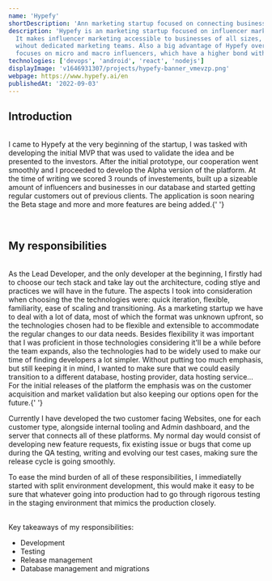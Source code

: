 ```yaml
---
name: 'Hypefy'
shortDescription: 'Ann marketing startup focused on connecting businesses and influencers. I am the Lead Developer.'
description: 'Hypefy is an marketing startup focused on influencer marketing.
  It makes influencer marketing accessible to businesses of all sizes, with or
  wihout dedicated marketing teams. Also a big advantage of Hypefy over its competitors is that it
  focuses on micro and macro influencers, which have a higher bond with their audience but usually get left out of the marketing campaigns.'
technologies: ['devops', 'android', 'react', 'nodejs']
displayImage: 'v1646931307/projects/hypefy-banner_vmevzp.png'
webpage: https://www.hypefy.ai/en
publishedAt: '2022-09-03'
---
```


## Introduction

<br />I came to Hypefy at the very beginning of the startup, I was tasked with
developing the initial MVP that was used to validate the idea and be presented
to the investors. After the initial prototype, our cooperation went smoothly and
I proceeded to develop the Alpha version of the platform. At the time of writing
we scored 3 rounds of investements, built up a sizeable amount of influencers
and businesses in our database and started getting regular customers out of
previous clients. The application is soon nearing the Beta stage and more and
more features are being added.{' '}

<br />

## My responsibilities

<br />
As the Lead Developer, and the only developer at the beginning, I firstly had to
choose our tech stack and take lay out the architecture, coding stlye and practices
we will have in the future. The aspects I took into consideration when choosing the
the technologies were: quick iteration, flexible, familiarity, ease of scaling and
transitioning. As a marketing startup we have to deal with a lot of data, most of
which the format was unknown upfront, so the technologies chosen had to be flexible
and extensible to accommodate the regular changes to our data needs. Besides flexibility
it was important that I was proficient in those technologies considering it'll be
a while before the team expands, also the technologies had to be widely used to make
our time of finding developers a lot simpler. Without putting too much emphasis,
but still keeping it in mind, I wanted to make sure that we could easily transition
to a different database, hosting provider, data hosting service... For the initial
releases of the platform the emphasis was on the customer acquisition and market
validation but also keeping our options open for the future.{' '}

<br />

Currently I have developed the two customer facing Websites, one for each customer type, alongside internal tooling and Admin dashboard, and the server that connects all of these platforms. My normal day would consist of developing new feature requests, fix existing issue or bugs that come up during the QA testing, writing and evolving our test cases, making sure the release cycle is going smoothly.

To ease the mind burden of all of these responsibilities, I immediatelly started with split environment development, this would make it easy to be sure that whatever going into production had to go through rigorous testing in the staging environment that mimics the production closely.

<br />
Key takeaways of my responsibilities:
<br />

- Development
- Testing
- Release management
- Database management and migrations

